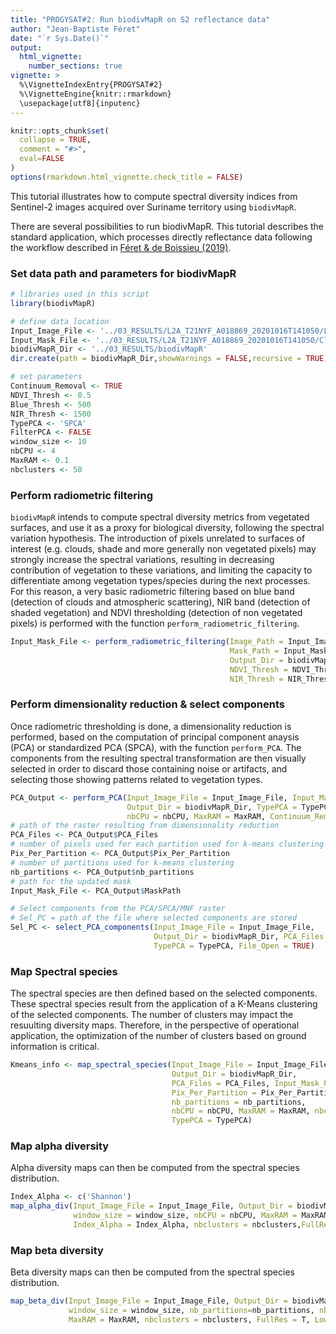 ```yaml
---
title: "PROGYSAT#2: Run biodivMapR on S2 reflectance data"
author: "Jean-Baptiste Féret"
date: "`r Sys.Date()`"
output:
  html_vignette:
    number_sections: true
vignette: >
  %\VignetteIndexEntry{PROGYSAT#2}
  %\VignetteEngine{knitr::rmarkdown}
  \usepackage[utf8]{inputenc}
---
```


```r
knitr::opts_chunk$set(
  collapse = TRUE,
  comment = "#>",
  eval=FALSE
)
options(rmarkdown.html_vignette.check_title = FALSE)
```

This tutorial illustrates how to compute spectral diversity indices from Sentinel-2 images acquired over Suriname territory using `biodivMapR`.

There are several possibilities to run biodivMapR. This tutorial describes the standard application, which processes directly reflectance data following the workflow described in [Féret & de Boissieu (2019)]( https://doi.org/10.1111/2041-210X.13310 "Feret&deBoissieu2019").


### Set data path and parameters for biodivMapR

```r
# libraries used in this script
library(biodivMapR)

# define data location
Input_Image_File <- '../03_RESULTS/L2A_T21NYF_A018869_20201016T141050/L2A_T21NYF_A018869_20201016T141050_Refl'
Input_Mask_File <- '../03_RESULTS/L2A_T21NYF_A018869_20201016T141050/CloudMask_Binary'
biodivMapR_Dir <- '../03_RESULTS/biodivMapR'
dir.create(path = biodivMapR_Dir,showWarnings = FALSE,recursive = TRUE)

# set parameters
Continuum_Removal <- TRUE
NDVI_Thresh <- 0.5
Blue_Thresh <- 500
NIR_Thresh <- 1500
TypePCA <- 'SPCA'
FilterPCA <- FALSE
window_size <- 10
nbCPU <- 4
MaxRAM <- 0.1
nbclusters <- 50

```


### Perform radiometric filtering

`biodivMapR` intends to compute spectral diversity metrics from vegetated surfaces, and use it as a proxy for biological diversity, following the spectral variation hypothesis. The introduction of pixels unrelated to surfaces of interest (e.g. clouds, shade and more generally non vegetated pixels) may strongly increase the spectral variations, resulting in decreasing contribution of vegetation to these variations, and limiting the capacity to differentiate among vegetation types/species during the next processes.
For this reason, a very basic radiometric filtering based on blue band (detection of clouds and atmospheric scattering), NIR band (detection of shaded vegetation) and NDVI thresholding (detection of non vegetated pixels) is performed with the function `perform_radiometric_filtering`.

```r

Input_Mask_File <- perform_radiometric_filtering(Image_Path = Input_Image_File, 
                                                 Mask_Path = Input_Mask_File,
                                                 Output_Dir = biodivMapR_Dir, TypePCA = TypePCA,
                                                 NDVI_Thresh = NDVI_Thresh, Blue_Thresh = Blue_Thresh,
                                                 NIR_Thresh = NIR_Thresh)


```

### Perform dimensionality reduction & select components

Once radiometric thresholding is done, a dimensionality reduction is performed, based on the computation of principal component anaysis (PCA) or standardized PCA (SPCA), with the function `perform_PCA`. The components from the resulting spectral transformation are then visually selected in order to discard those containing noise or artifacts, and selecting those showing patterns related to vegetation types. 

```r
PCA_Output <- perform_PCA(Input_Image_File = Input_Image_File, Input_Mask_File = Input_Mask_File,
                          Output_Dir = biodivMapR_Dir, TypePCA = TypePCA, FilterPCA=FilterPCA,
                          nbCPU = nbCPU, MaxRAM = MaxRAM, Continuum_Removal = Continuum_Removal)
# path of the raster resulting from dimensionality reduction
PCA_Files <- PCA_Output$PCA_Files
# number of pixels used for each partition used for k-means clustering
Pix_Per_Partition <- PCA_Output$Pix_Per_Partition
# number of partitions used for k-means clustering
nb_partitions <- PCA_Output$nb_partitions
# path for the updated mask
Input_Mask_File <- PCA_Output$MaskPath

# Select components from the PCA/SPCA/MNF raster
# Sel_PC = path of the file where selected components are stored
Sel_PC <- select_PCA_components(Input_Image_File = Input_Image_File,
                                Output_Dir = biodivMapR_Dir, PCA_Files = PCA_Files,
                                TypePCA = TypePCA, File_Open = TRUE)
```

### Map Spectral species

The spectral species are then defined based on the selected components. These spectral species result from the application of a K-Means clustering of the selected components. The number of clusters may impact the resuulting diversity maps. Therefore, in the perspective of operational application, the optimization of the number of clusters based on ground information is critical. 

```r
Kmeans_info <- map_spectral_species(Input_Image_File = Input_Image_File, 
                                    Output_Dir = biodivMapR_Dir,
                                    PCA_Files = PCA_Files, Input_Mask_File = Input_Mask_File,
                                    Pix_Per_Partition = Pix_Per_Partition, 
                                    nb_partitions = nb_partitions,
                                    nbCPU = nbCPU, MaxRAM = MaxRAM, nbclusters = nbclusters, 
                                    TypePCA = TypePCA)

```

### Map alpha diversity

Alpha diversity maps can then be computed from the spectral species distribution. 
```r
Index_Alpha <- c('Shannon')
map_alpha_div(Input_Image_File = Input_Image_File, Output_Dir = biodivMapR_Dir, TypePCA = TypePCA,
              window_size = window_size, nbCPU = nbCPU, MaxRAM = MaxRAM,
              Index_Alpha = Index_Alpha, nbclusters = nbclusters,FullRes = T, LowRes = T)
```

### Map beta diversity

Beta diversity maps can then be computed from the spectral species distribution. 

```r
map_beta_div(Input_Image_File = Input_Image_File, Output_Dir = biodivMapR_Dir, TypePCA = TypePCA,
             window_size = window_size, nb_partitions=nb_partitions, nbCPU = nbCPU, 
             MaxRAM = MaxRAM, nbclusters = nbclusters, FullRes = T, LowRes = T)
```

